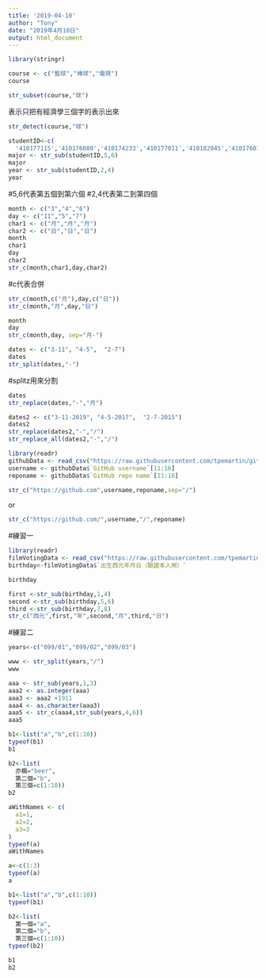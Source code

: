 ```yaml
---
title: '2019-04-10'
author: "Tony"
date: "2019年4月10日"
output: html_document
---
```

```r
library(stringr)
```


```r
course <- c("籃球","棒球","電視")
course
```

```r
str_subset(course,"球")
```
表示只把有經濟學三個字的表示出來
```r
str_detect(course,"球")
```

```r
studentID<-c(
  '410177115','410176080','410174233','410177011','410182045','410176014')
major <- str_sub(studentID,5,6)
major
year <- str_sub(studentID,2,4)
year
```
#5,6代表第五個到第六個
#2,4代表第二到第四個

```r
month <- c("3","4","6")
day <- c("11","5","7")
char1 <- c("月","月","月")
char2 <- c("日","日","日")
month
char1
day 
char2
str_c(month,char1,day,char2)
```
#c代表合併
```r
str_c(month,c("月"),day,c("日"))
str_c(month,"月",day,"日")
```
```r
month
day
str_c(month,day, sep="月-")
```

```r
dates <- c("3-11", "4-5",  "2-7")
dates
str_split(dates,"-")
```
#splitz用來分割

```r
dates
str_replace(dates,"-","月")
```

```r
dates2 <- c("3-11-2019", "4-5-2017",  "2-7-2015")
dates2
str_replace(dates2,"-","/")
str_replace_all(dates2,"-","/")
```

```r
library(readr)
githubData <- read_csv("https://raw.githubusercontent.com/tpemartin/github-data/master/githubData.csv")
username <- githubData$`GitHub username`[11:16]
reponame <- githubData$`GitHub repo name`[11:16]
```

```r

str_c("https://github.com",username,reponame,sep="/")
```
or
```r
str_c("https://github.com/",username,"/",reponame)
```

#練習一
```r
library(readr)
filmVotingData <- read_csv("https://raw.githubusercontent.com/tpemartin/github-data/master/%E7%AC%AC%E4%B8%89%E5%B1%86%E7%B6%93%E6%BF%9F%E6%92%AD%E5%AE%A2%E7%AB%B6%E8%B3%BD%E5%8F%83%E8%B3%BD%E4%BD%9C%E5%93%81%E6%8A%95%E7%A5%A8%E7%B5%90%E6%9E%9C%E6%A8%A3%E6%9C%AC%20-%20Sheet1.csv")
birthday<-filmVotingData$`出生西元年月日（驗證本人用）`
```

```r
birthday
```

```r
first <-str_sub(birthday,1,4)
second <-str_sub(birthday,5,6)
third <-str_sub(birthday,7,8)
str_c("西元",first,"年",second,"月",third,"日")
```
#練習二
```r
years<-c("099/01","099/02","099/03")
```

```r
www <- str_split(years,"/")
www
```

```r
aaa <- str_sub(years,1,3)
aaa2 <- as.integer(aaa)
aaa3 <- aaa2 +1911
aaa4 <- as.character(aaa3)
aaa5 <- str_c(aaa4,str_sub(years,4,6))
aaa5
```

```r
b1<-list("a","b",c(1:10))
typeof(b1)
b1
```

```r
b2<-list(
  亦楓="beer",
  第二個="b",
  第三個=c(1:10))
b2
```

```r
aWithNames <- c(
  a1=1,
  a2=2,
  a3=3
)
typeof(a)
aWithNames
```

```r
a<-c(1:3)
typeof(a)
a
```

```r
b1<-list("a","b",c(1:10))
typeof(b1)
```

```r
b2<-list(
  第一個="a",
  第二個="b",
  第三個=c(1:10))
typeof(b2)
```

```r
b1
b2
```

